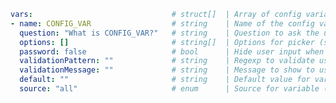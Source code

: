 ```yaml
vars:                               # struct[]  | Array of config variables
- name: CONFIG_VAR                  # string    | Name of the config variable
  question: "What is CONFIG_VAR?"   # string    | Question to ask the user if no value is found for variable
  options: []                       # string[]  | Options for picker (selector) to show to user (to choose a value for variable)
  password: false                   # bool      | Hide user input when providing value via command-line, i.e. replaces input with `*****` (Default: false)
  validationPattern: ""             # string    | Regexp to validate user input
  validationMessage: ""             # string    | Message to show to user for input validation
  default: ""                       # string    | Default value for variable
  source: "all"                     # enum      | Source for variable (all = default, env, input)
```
